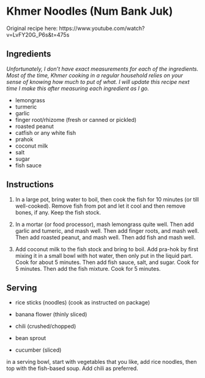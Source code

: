 # Khmer Noodles (Num Bank Juk) {#num-ban-juk}

Original recipe here: https://www.youtube.com/watch?v=LvFY20G_P6s&t=475s

## Ingredients

*Unfortunately, I don't have exact measurements for each of the ingredients. Most of the time, Khmer cooking in a regular household relies on your sense of knowing how much to put of what. I will update this recipe next time I make this after measuring each ingredient as I go. *

- lemongrass
- turmeric
- garlic
- finger root/rhizome (fresh or canned or pickled)
- roasted peanut
- catfish or any white fish
- prahok
- coconut milk
- salt
- sugar
- fish sauce


## Instructions

1. In a large pot, bring water to boil, then cook the fish for 10 minutes (or till well-cooked). Remove fish from pot and let it cool and then remove bones, if any. Keep the fish stock. 

2. In a mortar (or food processor), mash lemongrass quite well. Then add garlic and tumeric, and mash well. Then add finger roots, and mash well. Then add roasted peanut, and mash well. Then add fish and mash well. 

3. Add coconut milk to the fish stock and bring to boil. Add pra-hok by first mixing it in a small bowl with hot water, then only put in the liquid part. Cook for about 5 minutes. Then add fish sauce, salt, and sugar. Cook for 5 minutes. Then add the fish mixture. Cook for 5 minutes. 


## Serving

- rice sticks (noodles) (cook as instructed on package)

- banana flower (thinly sliced)
- chili (crushed/chopped)
- bean sprout 
- cucumber (sliced)

in a serving bowl, start with vegetables that you like, add rice noodles, then top with the fish-based soup. Add chili as preferred. 